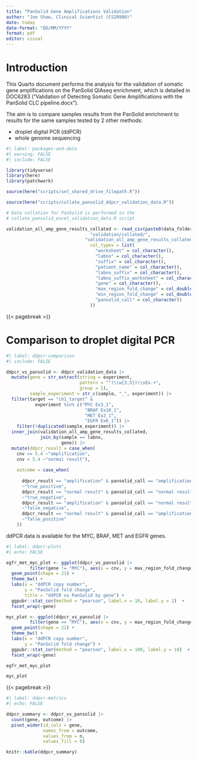 ```yaml
---
title: "PanSolid Gene Amplifications Validation"
author: "Joe Shaw, Clinical Scientist (CS20980)"
date: today
date-format: "DD/MM/YYYY"
format: pdf
editor: visual
---
```


# Introduction

This Quarto document performs the analysis for the validation of somatic gene amplifications on the PanSolid QIAseq enrichment, which is detailed in DOC6283 ("Validation of Detecting Somatic Gene Amplifications with the PanSolid CLC pipeline.docx").

The aim is to compare samples results from the PanSolid enrichment to results for the same samples tested by 2 other methods:

-   droplet digital PCR (ddPCR)
-   whole genome sequencing

```r
#| label: packages-and-data
#| warning: FALSE
#| include: FALSE

library(tidyverse)
library(here)
library(patchwork)

source(here("scripts/set_shared_drive_filepath.R"))

source(here("scripts/collate_pansolid_ddpcr_validation_data.R"))

# Data collation for PanSolid is performed in the 
# collate_pansolid_excel_validation_data.R script

validation_all_amp_gene_results_collated <- read_csv(paste0(data_folder, 
                                "validation/collated/",
                              "validation_all_amp_gene_results_collated.csv"),
                                col_types = list(
                                  "worksheet" = col_character(),
                                  "labno" = col_character(),
                                  "suffix" = col_character(),
                                  "patient_name" = col_character(),
                                  "labno_suffix" = col_character(),
                                  "labno_suffix_worksheet" = col_character(),
                                  "gene" = col_character(),
                                  "max_region_fold_change" = col_double(),
                                  "min_region_fold_change" = col_double(),
                                  "pansolid_call" = col_character()
                                ))

```

{{< pagebreak >}}

# Comparison to droplet digital PCR

```r
#| label: ddpcr-comparison
#| include: FALSE

ddpcr_vs_pansolid <- ddpcr_validation_data |> 
  mutate(gene = str_extract(string = experiment,
                            pattern = "^(\\w{3,5})\\sEx.+",
                            group = 1),
         sample_experiment = str_c(sample, "_", experiment)) |> 
  filter(target == "ch1_target" & 
           experiment %in% c("MYC Ex3_1",
                              "BRAF Ex10_1",
                              "MET Ex2_1",
                              "EGFR Ex6_1")) |> 
    filter(!duplicated(sample_experiment)) |>  
  inner_join(validation_all_amp_gene_results_collated,
             join_by(sample == labno, 
                     gene)) |> 
  mutate(ddpcr_result = case_when(
    cnv >= 5.4 ~"amplification",
    cnv < 5.4 ~"normal result"),
    
    outcome = case_when(
      
      ddpcr_result == "amplification" & pansolid_call == "amplification" 
      ~"true_positive",
      ddpcr_result == "normal result" & pansolid_call == "normal result" 
      ~"true_negative",
      ddpcr_result == "amplification" & pansolid_call == "normal result"
      ~"false_negative",
      ddpcr_result == "normal result" & pansolid_call == "amplification" 
      ~"false_positive"
    ))

```

ddPCR data is available for the MYC, BRAF, MET and EGFR genes.

```r
#| label: ddpcr-plots
#| echo: FALSE

egfr_met_myc_plot <- ggplot(ddpcr_vs_pansolid |> 
         filter(gene != "MYC"), aes(x = cnv, y = max_region_fold_change)) +
  geom_point(shape = 21) +
  theme_bw() +
  labs(x = "ddPCR copy number",
       y = "PanSolid fold change",
       title = "ddPCR vs PanSolid by gene") +
  ggpubr::stat_cor(method = "pearson", label.x = 10, label.y = 1)  +
  facet_wrap(~gene)

myc_plot <- ggplot(ddpcr_vs_pansolid |> 
         filter(gene == "MYC"), aes(x = cnv, y = max_region_fold_change)) +
  geom_point(shape = 21) +
  theme_bw() +
  labs(x = "ddPCR copy number",
       y = "PanSolid fold change") +
  ggpubr::stat_cor(method = "pearson", label.x = 100, label.y = 10)  +
  facet_wrap(~gene)

egfr_met_myc_plot

myc_plot

```

{{< pagebreak >}}

```r
#| label: ddpcr-metrics
#| echo: FALSE

ddpcr_summary <- ddpcr_vs_pansolid |> 
  count(gene, outcome) |> 
  pivot_wider(id_cols = gene,
              names_from = outcome,
              values_from = n,
              values_fill = 0)

knitr::kable(ddpcr_summary)

```
